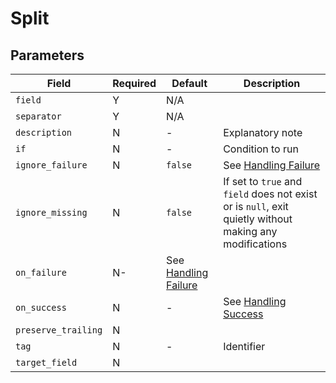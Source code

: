 # Split

## Parameters

|Field|Required|Default|Description|
|---|---|---|---|
|`field`|Y|N/A||
|`separator`|Y|N/A||
|`description`|N|-|Explanatory note|
|`if`|N|-|Condition to run|
|`ignore_failure`|N|`false`|See [Handling Failure](../handling-failure.mdx)|
|`ignore_missing`|N|`false`|If set to `true` and `field` does not exist or is `null`, exit quietly without making any modifications|
|`on_failure`|N-|See [Handling Failure](../handling-failure.mdx)|
|`on_success`|N|-|See [Handling Success](../handling-success.mdx)|
|`preserve_trailing`|N|||
|`tag`|N|-|Identifier|
|`target_field`|N|||
